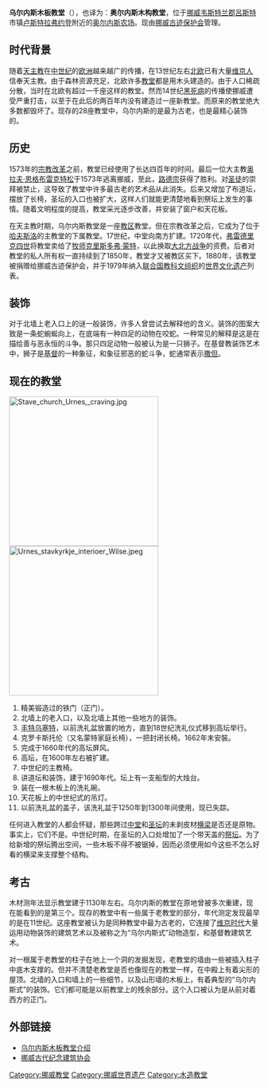 {{Infobox UNESCO World Heritage Site
| WHS           = 乌尔内斯木板教堂
| image         = Image:Urnes Stave Church 2.jpg
| caption       = 乌尔内斯木板教堂
| image_size    = 350px
| Official_name = Urnes Stave Church{{language icon|en}}<br />Stavkirke d'Urnes{{language icon|fr}}
| location      = {{NOR}}（[[欧洲和北美地区世界遗产列表|欧洲和北美地区]]）
| Criteria      = [[世界遗产#文化遗产|文]] (i) (ii) (iii)
| Year          = 1979<small>（第3届[[世界遗产委员会|大会]]）</small>
| ID            = 58
| remarks       = 
| Coordinates   = {{coord|61|17|53|N|7|19|21|E|type:landmark}}
}}

'''乌尔内斯木板教堂'''（{{lang-no|Urnes stavkyrkje}}），也译为：'''奥尔内斯木构教堂'''，位于[[挪威|挪威]][[韦斯特兰郡|韦斯特兰郡]][[呂斯特|呂斯特]]市镇[[卢斯特拉弗约登|卢斯特拉弗约登]]附近的[[奥尔内斯农场|奥尔内斯农场]]。现由[[挪威古迹保护会|挪威古迹保护会]]管理。 

== 时代背景 ==
随着[[天主教|天主教]]在[[中世纪|中世纪]]的[[欧洲|欧洲]]越来越广的传播，在13世纪左右[[北欧|北欧]]已有大量[[维京人|维京人]]信奉天主教。由于森林资源充足，北欧许多[[教堂|教堂]]都是用木头建造的。由于人口稀疏分散，当时在北欧有超过一千座这样的教堂。然而14世纪[[黑死病|黑死病]]的传播使挪威遭受严重打击，以至于在此后的两百年内没有建造过一座新教堂。而原来的教堂绝大多数都毁坏了。现存的28座教堂中，乌尔内斯的是最为古老，也是最精心装饰的。

== 历史 ==
1573年的[[宗教改革|宗教改革]]之前，教堂已经使用了长达四百年的时间。最后一位大主教[[奥拉夫·恩格布雷克特松|奥拉夫·恩格布雷克特松]]于1573年逃离挪威，至此，[[路德宗|路德宗]]获得了胜利。对[[圣徒|圣徒]]的崇拜被禁止，这导致了教堂中许多最古老的艺术品从此消失。后来又增加了布道坛，摆放了长椅，圣坛的入口也被扩大，这样人们就能更清楚地看到祭坛上发生的事情。随着文明程度的提高，教堂采光逐步改善，并安装了窗户和天花板。

在天主教时期，乌尔内斯教堂是一座[[教区|教区]]教堂。但在宗教改革之后，它成为了位于[[哈夫斯洛|哈夫斯洛]]的主教堂的下属教堂。17世纪，中堂向南方扩建。1720年代，[[弗雷德里克四世|弗雷德里克四世]]将教堂卖给了[[牧师|牧师]][[克里斯多弗·蒙特|克里斯多弗·蒙特]]，以此换取[[大北方战争|大北方战争]]的资费。后者对教堂的私人所有权一直持续到了1850年，教堂才又被教区买下。1880年，该教堂被捐赠给挪威古迹保护会，并于1979年纳入[[联合国教科文组织|联合国教科文组织]]的[[世界文化遗产|世界文化遗产]]列表。

== 装饰 ==
对于北墙上老入口上的谜一般装饰，许多人曾尝试去解释他的含义。装饰的图案大致是一条蛇蜿蜒向上，在底端有一种四足的动物在咬蛇。一种常见的解释是这是在描绘善与恶永恒的斗争。那只四足动物一般被认为是一只狮子。在基督教装饰艺术中，狮子是[[基督|基督]]的一种象征，和象征邪恶的蛇斗争，蛇通常表示[[撒但|撒但]]。

== 现在的教堂 ==
[[File:Stave_church_Urnes,_craving.jpg|300px]]
[[File:Urnes_stavkyrkje_interioer_Wilse.jpeg|300px]]
#精美锻造过的铁门（正门）。
#北墙上的老入口，以及北墙上其他一些地方的装饰。
#[[丰特乌塞特|丰特乌塞特]]，以前洗礼盆放置的地方，直到18世纪洗礼仪式移到高坛举行。
#克罗卡斯托伦（又名蒙特家庭长椅），一把封闭长椅。1662年末安裝。
#完成于1660年代的高坛屏风。
#高坛，在1600年左右被扩建。
#中世纪的主教椅。
#讲道坛和装饰，建于1690年代。坛上有一支船型的大烛台。
#装在一根木板上的洗礼碗。
#天花板上的中世纪式的吊灯。
#以前洗礼盆的盖子，该洗礼盆于1250年到1300年间使用，现已失踪。

任何进入教堂的人都会怀疑，那些跨过[[中堂|中堂]]和[[圣坛|圣坛]]的未剥皮材[[横梁|横梁]]是否还是原物。事实上，它们不是。中世纪时期，在圣坛的入口处增加了一个带天盖的[[祭坛|祭坛]]。为了给新增的祭坛腾出空间，一些木板不得不被锯掉，因而必须使用如今这些不怎么好看的横梁来支撑整个结构。 

== 考古 ==
木材测年法显示教堂建于1130年左右。乌尔内斯的教堂在原地曾被多次重建，现在能看到的是第三个。现存的教堂中有一些属于老教堂的部分，年代测定发现最早的是在11世纪。这座教堂被认为是同种教堂中最为古老的，它连接了[[维京时代|维京时代]]大量运用动物装饰的建筑艺术以及被称之为“乌尔内斯式”动物造型，和基督教建筑艺术。

对一根属于老教堂的柱子在地上一个洞的发掘发现，老教堂的墙由一些被插入柱子中底木支撑的。但并不清楚老教堂是否也像现在的教堂一样，在中殿上有着尖形的屋顶。北墙的入口和墙上的一些细节，以及山形墙的木板上，有着典型的“乌尔内斯式”的装饰。它们都可能是以前教堂上的残余部分。这个入口被认为是从前对着西方的正门。

== 外部链接 ==
* [https://web.archive.org/web/20050628083310/http://www.stavkirke.org/stavkirker/urnes.html 乌尔内斯木板教堂介绍] 
* [http://www.stavechurch.com 挪威古代纪念建筑协会] {{Wayback|url=http://www.stavechurch.com/ |date=20201125170533 }}

{{Commonscat|Urnes stave church}}
{{挪威世界遺產}}

[[Category:挪威教堂|Category:挪威教堂]]
[[Category:挪威世界遗产|Category:挪威世界遗产]]
[[Category:木造教堂|Category:木造教堂]]